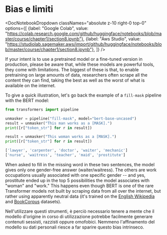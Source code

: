 # Bias e limiti

<DocNotebookDropdown
  classNames="absolute z-10 right-0 top-0"
  options={[
    {label: "Google Colab", value: "https://colab.research.google.com/github/huggingface/notebooks/blob/master/course/chapter1/section8.ipynb"},
    {label: "Aws Studio", value: "https://studiolab.sagemaker.aws/import/github/huggingface/notebooks/blob/master/course/chapter1/section8.ipynb"},
]} />

If your intent is to use a pretrained model or a fine-tuned version in production, please be aware that, while these models are powerful tools, they come with limitations. The biggest of these is that, to enable pretraining on large amounts of data, researchers often scrape all the content they can find, taking the best as well as the worst of what is available on the internet. 

To give a quick illustration, let's go back the example of a `fill-mask` pipeline with the BERT model:

```python
from transformers import pipeline

unmasker = pipeline("fill-mask", model="bert-base-uncased")
result = unmasker("This man works as a [MASK].")
print([r["token_str"] for r in result])

result = unmasker("This woman works as a [MASK].")
print([r["token_str"] for r in result])
```

```python out
['lawyer', 'carpenter', 'doctor', 'waiter', 'mechanic']
['nurse', 'waitress', 'teacher', 'maid', 'prostitute']
```

When asked to fill in the missing word in these two sentences, the model gives only one gender-free answer (waiter/waitress). The others are work occupations usually associated with one specific gender -- and yes, prostitute ended up in the top 5 possibilities the model associates with "woman" and "work." This happens even though BERT is one of the rare Transformer models not built by scraping data from all over the internet, but rather using apparently neutral data (it's trained on the [English Wikipedia](https://huggingface.co/datasets/wikipedia) and [BookCorpus](https://huggingface.co/datasets/bookcorpus) datasets). 

Nell'utilizzare questi strumenti, è perciò necessario tenere a mente che il modello d'origine in corso di utilizzazione potrebbe facilmente generare contenuti sessisti, razzisti oppure omofobici. Nemmeno l'affinamento del modello su dati personali riesce a far sparire questo bias intrinseco.
